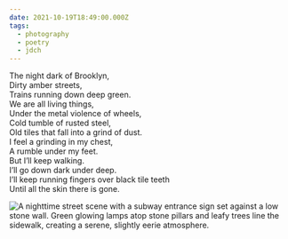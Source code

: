 ```yaml
---
date: 2021-10-19T18:49:00.000Z
tags:
  - photography
  - poetry
  - jdch
---
```

The night dark of Brooklyn,<br/>
Dirty amber streets,<br/>
Trains running down deep green.<br/>
We are all living things,<br/>
Under the metal violence of wheels,<br/>
Cold tumble of rusted steel,<br/>
Old tiles that fall into a grind of dust.<br/>
I feel a grinding in my chest,<br/>
A rumble under my feet.<br/>
But I’ll keep walking.<br/>
I’ll go down dark under deep.<br/>
I’ll keep running fingers over black tile teeth<br/>
Until all the skin there is gone.

![A nighttime street scene with a subway entrance sign set against a low stone wall. Green glowing lamps atop stone pillars and leafy trees line the sidewalk, creating a serene, slightly eerie atmosphere.](/assets/photos/20211019-IMG_0030.jpg)
